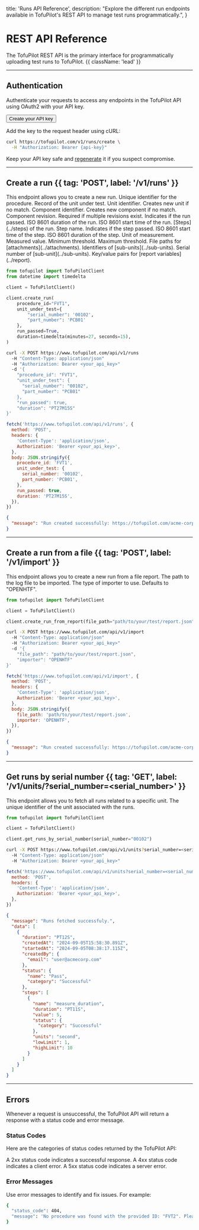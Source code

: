   title: 'Runs API Reference',
  description:
    "Explore the different run endpoints available in TofuPilot's REST API to manage test runs programmatically.",
}

# REST API Reference

The TofuPilot REST API is the primary interface for programmatically uploading test runs to TofuPilot. {{ className: 'lead' }}

---

## Authentication

Authenticate your requests to access any endpoints in the TofuPilot API using OAuth2 with your API key.

<div className="not-prose mt-8">
  <Button href="/user-management#api-key" variant="text" arrow="right">
    Create your API key
  </Button>
</div>

Add the key to the request header using cURL:

```bash
curl https://tofupilot.com/v1/runs/create \
  -H "Authorization: Bearer {api-key}"
```

Keep your API key safe and [regenerate](/user-management#api-key) it if you suspect compromise.

---

## Create a run {{ tag: 'POST', label: '/v1/runs' }}

<Row>
  <Col>
    This endpoint allows you to create a new run.
    <Properties>
      <Property name="procedure_id" type="string, required">
        Unique identifier for the procedure.
      </Property>
      <Property name="unit_under_test" type="record, required">
        Record of the unit under test.
      </Property>
      <Property name="serial_number" type="string, required" indent>
        Unit identifier. Creates new unit if no match.
      </Property>
      <Property name="part_number" type="string, optional" indent>
        Component identifier. Creates new component if no match.
      </Property>
      <Property name="revision" type="string, optional" indent>
        Component revision. Required if multiple revisions exist.
      </Property>
      <Property name="run_passed" type="boolean, required">
        Indicates if the run passed.
      </Property>
      <Property name="duration" type="string, required">
        ISO 8601 duration of the run.
      </Property>
      <Property name="started_at" type="string">
        ISO 8601 start time of the run.
      </Property>
      <Property name="steps" type="array, optional">
        [Steps](../steps) of the run.
      </Property>
      <Property name="name" type="string, required" indent>
        Step name.
      </Property>
      <Property name="step_passed" type="boolean, required" indent>
        Indicates if the step passed.
      </Property>
      <Property name="started_at" type="string, required" indent>
        ISO 8601 start time of the step.
      </Property>
      <Property name="duration" type="string, required" indent>
        ISO 8601 duration of the step.
      </Property>
      <Property name="measurement_unit" type="string, optional" indent>
        Unit of measurement.
      </Property>
      <Property name="measurement_value" type="float, optional" indent>
        Measured value.
      </Property>
      <Property name="limit_low" type="float, optional" indent>
        Minimum threshold.
      </Property>
      <Property name="limit_high" type="float, optional" indent>
        Maximum threshold.
      </Property>
      <Property name="attachments" type="array(string), optional">
        File paths for [attachments](../attachments).
      </Property>
      <Property name="sub_units" type="array(record), optional">
        Identifiers of [sub-units](../sub-units).
      </Property>
      <Property name="serial_number" type="string, required" indent>
        Serial number of [sub-unit](../sub-units).
      </Property>
      <Property name="report_variables" type="record(string, string)">
        Key/value pairs for [report variables](../report).
      </Property>
    </Properties>
  </Col>

  <Col sticky>
    <CodeGroup title="Request" tag="POST" label="/v1/runs">

```python
from tofupilot import TofuPilotClient
from datetime import timedelta

client = TofuPilotClient()

client.create_run(
    procedure_id="FVT1",
    unit_under_test={
        "serial_number": '00102',
        "part_number": 'PCB01'
    },
    run_passed=True,
    duration=timedelta(minutes=27, seconds=15),
)
```

```bash {{ title: 'cURL' }}
curl -X POST https://www.tofupilot.com/api/v1/runs
  -H "Content-Type: application/json"
  -H "Authorization: Bearer <your_api_key>"
  -d '{
    "procedure_id": "FVT1",
    "unit_under_test": {
      "serial_number": "00102",
      "part_number": "PCB01"
    },
    "run_passed": true,
    "duration": "PT27M15S"
}'
```

```js
fetch('https://www.tofupilot.com/api/v1/runs', {
  method: 'POST',
  headers: {
    'Content-Type': 'application/json',
    Authorization: 'Bearer <your_api_key>',
  },
  body: JSON.stringify({
    procedure_id: 'FVT1',
    unit_under_test: {
      serial_number: '00102',
      part_number: 'PCB01',
    },
    run_passed: true,
    duration: 'PT27M15S',
  }),
})
```

</CodeGroup>

```json {{ title: 'Response' }}
{
  "message": "Run created successfully: https://tofupilot.com/acme-corp/runs/your-new-run"
}
```

</Col>

</Row>

---

## Create a run from a file {{ tag: 'POST', label: '/v1/import' }}

<Row>
  <Col>
    This endpoint allows you to create a new run from a file report.
    <Properties>
      <Property name="file_path" type="string, required">
        The path to the log file to be imported.
      </Property>
      <Property name="importer" type="string, optional">
        The type of importer to use. Defaults to "OPENHTF".
      </Property>
    </Properties>
  </Col>

  <Col sticky>
    <CodeGroup title="Request" tag="POST" label="/v1/import">

```python
from tofupilot import TofuPilotClient

client = TofuPilotClient()

client.create_run_from_report(file_path="path/to/your/test/report.json", importer="OPENHTF")
```

```bash {{ title: 'cURL' }}
curl -X POST https://www.tofupilot.com/api/v1/import
  -H "Content-Type: application/json"
  -H "Authorization: Bearer <your_api_key>"
  -d '{
    "file_path": "path/to/your/test/report.json",
    "importer": "OPENHTF"
}'
```

```js
fetch('https://www.tofupilot.com/api/v1/import', {
  method: 'POST',
  headers: {
    'Content-Type': 'application/json',
    Authorization: 'Bearer <your_api_key>',
  },
  body: JSON.stringify({
    file_path: 'path/to/your/test/report.json',
    importer: 'OPENHTF',
  }),
})
```

</CodeGroup>

```json {{ title: 'Response' }}
{
  "message": "Run created successfully: https://tofupilot.com/acme-corp/runs/your-new-run"
}
```

</Col>
</Row>

---

## Get runs by serial number {{ tag: 'GET', label: '/v1/units/?serial_number=<serial_number>' }}

<Row>
  <Col>
    This endpoint allows you to fetch all runs related to a specific unit.
    <Properties>
      <Property name="serial_number" type="string, required">
        The unique identifier of the unit associated with the runs.
      </Property>
    </Properties>
  </Col>

  <Col sticky>
    <CodeGroup title="Request" tag="GET" label="/v1/units?serial_number=<serial_number>">

```python
from tofupilot import TofuPilotClient

client = TofuPilotClient()

client.get_runs_by_serial_number(serial_number="00102")
```

```bash {{ title: 'cURL' }}
curl -X POST https://www.tofupilot.com/api/v1/units?serial_number=<serial_number>
  -H "Content-Type: application/json"
  -H "Authorization: Bearer <your_api_key>"
```

```js
fetch('https://www.tofupilot.com/api/v1/units?serial_number=<serial_number>', {
  method: 'POST',
  headers: {
    'Content-Type': 'application/json',
    Authorization: 'Bearer <your_api_key>',
  },
})
```

</CodeGroup>

```json {{ title: 'Response' }}
{
  "message": "Runs fetched successfuly.",
  "data": [
    {
      "duration": "PT12S",
      "createdAt": "2024-09-05T15:58:30.891Z",
      "startedAt": "2024-09-05T08:38:17.115Z",
      "createdBy": {
        "email": "user@acmecorp.com"
      },
      "status": {
        "name": "Pass",
        "category": "Successful"
      },
      "steps": [
        {
          "name": "measure_duration",
          "duration": "PT11S",
          "value": 5,
          "status": {
            "category": "Successful"
          },
          "units": "second",
          "lowLimit": 1,
          "highLimit": 10
        }
      ]
    }
  ]
}
```

</Col>
</Row>

---

## Errors

Whenever a request is unsuccessful, the TofuPilot API will return a response with a status code and error message.

### Status Codes

Here are the categories of status codes returned by the TofuPilot API:

<Properties>
  <Property name="2xx">
    A 2xx status code indicates a successful response.
  </Property>
  <Property name="4xx">A 4xx status code indicates a client error.</Property>
  <Property name="5xx">A 5xx status code indicates a server error.</Property>
</Properties>

### Error Messages

Use error messages to identify and fix issues. For example:

```bash {{ title: "Error response" }}
{
  "status_code": 404,
  "message": 'No procedure was found with the provided ID: "FVT2". Please verify the ID and try again. If the procedure does not exist, you can create a new one on the Procedures page in TofuPilot.'
}
```
